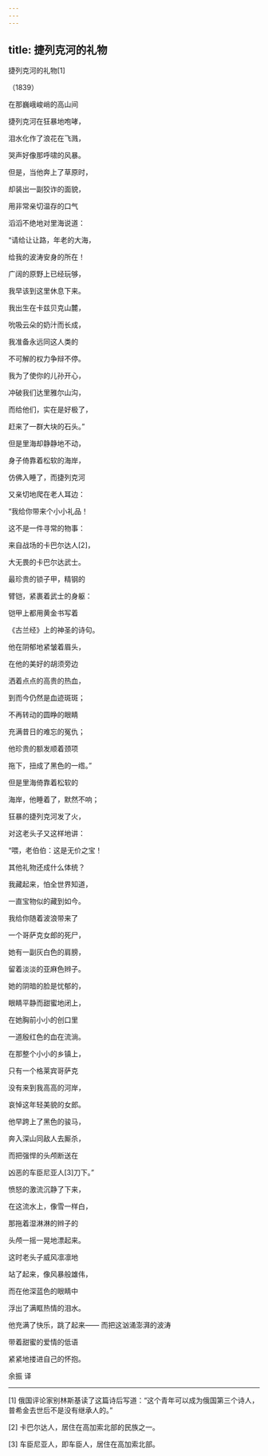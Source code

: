 ```yaml
---
---
---
```

title: 捷列克河的礼物
---



捷列克河的礼物[1]


（1839）

在那巍峨峻峭的高山间

捷列克河在狂暴地咆哮，

泪水化作了浪花在飞溅，

哭声好像那呼啸的风暴。

但是，当他奔上了草原时，

却装出一副狡诈的面貌，

用非常亲切温存的口气

滔滔不绝地对里海说道：





“请给让让路，年老的大海，

给我的波涛安身的所在！

广阔的原野上已经玩够，

我早该到这里休息下来。

我出生在卡兹贝克山麓，

吮吸云朵的奶汁而长成，

我准备永远同这人类的

不可解的权力争辩不停。

我为了使你的儿孙开心，

冲破我们达里雅尔山沟，

而给他们，实在是好极了，

赶来了一群大块的石头。”





但是里海却静静地不动，

身子倚靠着松软的海岸，

仿佛入睡了，而捷列克河

又亲切地爬在老人耳边：





“我给你带来个小小礼品！

这不是一件寻常的物事：

来自战场的卡巴尔达人[2]，

大无畏的卡巴尔达武士。

最珍贵的锁子甲，精钢的

臂铠，紧裹着武士的身躯：

铠甲上都用黄金书写着

《古兰经》上的神圣的诗句。

他在阴郁地紧皱着眉头，

在他的美好的胡须旁边

洒着点点的高贵的热血，

到而今仍然是血迹斑斑；

不再转动的圆睁的眼睛

充满昔日的难忘的冤仇；

他珍贵的额发顺着颈项

拖下，扭成了黑色的一绺。”





但是里海倚靠着松软的

海岸，他睡着了，默然不响；

狂暴的捷列克河发了火，

对这老头子又这样地讲：





“喂，老伯伯：这是无价之宝！

其他礼物还成什么体统？

我藏起来，怕全世界知道，

一直宝物似的藏到如今。

我给你随着波浪带来了

一个哥萨克女郎的死尸，

她有一副灰白色的肩膀，

留着淡淡的亚麻色辫子。

她的阴暗的脸是忧郁的，

眼睛平静而甜蜜地闭上，

在她胸前小小的创口里

一道殷红色的血在流淌。

在那整个小小的乡镇上，

只有一个格莱宾哥萨克

没有来到我高高的河岸，

哀悼这年轻美貌的女郎。

他早跨上了黑色的骏马，

奔入深山同敌人去厮杀，

而把强悍的头颅断送在

凶恶的车臣尼亚人[3]刀下。”





愤怒的激流沉静了下来，

在这流水上，像雪一样白，

那拖着湿淋淋的辫子的

头颅一摇一晃地漂起来。





这时老头子威风凛凛地

站了起来，像风暴般雄伟，

而在他深蓝色的眼睛中

浮出了满眶热情的泪水。





他充满了快乐，跳了起来—— 而把这汹涌澎湃的波涛

带着甜蜜的爱情的低语

紧紧地搂进自己的怀抱。

余振 译



* * *



[1] 俄国评论家别林斯基读了这篇诗后写道：“这个青年可以成为俄国第三个诗人，普希金去世后不是没有继承人的。”

[2] 卡巴尔达人，居住在高加索北部的民族之一。

[3] 车臣尼亚人，即车臣人，居住在高加索北部。